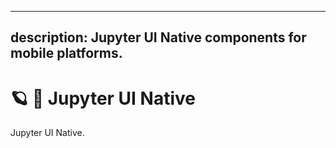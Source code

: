 <!--
  ~ Copyright (c) 2021-2023 Datalayer, Inc.
  ~
  ~ MIT License
-->

---
description: Jupyter UI Native components for mobile platforms.
---

# 🪐 📱 Jupyter UI Native

Jupyter UI Native.

